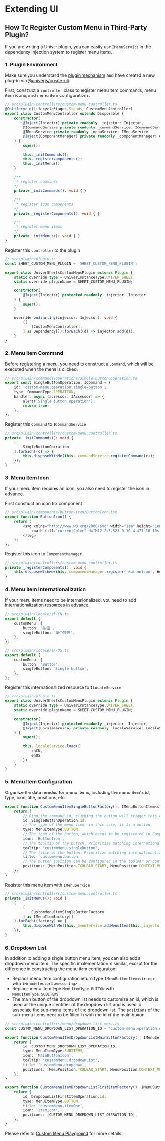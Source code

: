
# Extending UI

## How To Register Custom Menu in Third-Party Plugin?

If you are writing a Univer plugin, you can easily use `IMenuService` in the dependency injection system to register menu items.

### 1. Plugin Environment

Make sure you understand the [plugin mechanism](/guides/sheet/architecture/univer) and have created a new plug-in via [@univerjs/create-cli](https://www.npmjs.com/package/@univerjs/create-cli).

First, construct a `controller` class to register menu item commands, menu item icons, and menu item configurations.
```ts
// src/plugin/controllers/custom-menu.controller.ts
@OnLifecycle(LifecycleStages.Steady, CustomMenuController)
export class CustomMenuController extends Disposable {
    constructor(
        @Inject(Injector) private readonly _injector: Injector,
        @ICommandService private readonly _commandService: ICommandService,
        @IMenuService private readonly _menuService: IMenuService,
        @Inject(ComponentManager) private readonly _componentManager: ComponentManager,
    ) {
        super();

        this._initCommands();
        this._registerComponents();
        this._initMenus();
    }

    /**
     * register commands
    */
    private _initCommands(): void { }

    /**
     * register icon components
    */
    private _registerComponents(): void { }

    /**
     * register menu items
    */
    private _initMenus(): void { }
}
```

Register this `controller` to the plugin
```ts
// src/plugin/plugin.ts
const SHEET_CUSTOM_MENU_PLUGIN = 'SHEET_CUSTOM_MENU_PLUGIN';

export class UniverSheetsCustomMenuPlugin extends Plugin {
    static override type = UniverInstanceType.UNIVER_SHEET;
    static override pluginName = SHEET_CUSTOM_MENU_PLUGIN;

    constructor(
        @Inject(Injector) protected readonly _injector: Injector
    ) {
        super();
    }

    override onStarting(injector: Injector): void {
        ([
            [CustomMenuController],
        ] as Dependency[]).forEach((d) => injector.add(d));
    }
}
```

### 2. Menu Item Command

Before registering a menu, you need to construct a `Command`, which will be executed when the menu is clicked.
```ts
// src/plugin/commands/operations/single-button.operation.ts
export const SingleButtonOperation: ICommand = {
    id: 'custom-menu.operation.single-button',
    type: CommandType.OPERATION,
    handler: async (accessor: IAccessor) => {
        alert('Single button operation');
        return true;
    },
};
```

Register this `Command` to `ICommandService`
```ts
// src/plugin/controllers/custom-menu.controller.ts
private _initCommands(): void {
    [
        SingleButtonOperation
    ].forEach((c) => {
        this.disposeWithMe(this._commandService.registerCommand(c));
    });
}
```

### 3. Menu Item Icon

If your menu item requires an icon, you also need to register the icon in advance.

First construct an icon tsx component
```ts
// src/plugin/components/button-icon/ButtonIcon.tsx
export function ButtonIcon() {
    return (
        <svg xmlns="http://www.w3.org/2000/svg" width="1em" height="1em" viewBox="0 0 24 24">
            <path fill="currentColor" d="M12 2c5.523 0 10 4.477 10 10s-4.477 10-10 10S2 17.523 2 12S6.477 2 12 2m.16 14a6.981 6.981 0 0 0-5.147 2.256A7.966 7.966 0 0 0 12 20a7.97 7.97 0 0 0 5.167-1.892A6.979 6.979 0 0 0 12.16 16M12 4a8 8 0 0 0-6.384 12.821A8.975 8.975 0 0 1 12.16 14a8.972 8.972 0 0 1 6.362 2.634A8 8 0 0 0 12 4m0 1a4 4 0 1 1 0 8a4 4 0 0 1 0-8m0 2a2 2 0 1 0 0 4a2 2 0 0 0 0-4" />
        </svg>
    );
};
```

Register this icon to `ComponentManager`
```ts
// src/plugin/controllers/custom-menu.controller.ts
private _registerComponents(): void {
    this.disposeWithMe(this._componentManager.register("ButtonIcon", ButtonIcon));
}
```

### 4. Menu Item Internationalization

If your menu items need to be internationalized, you need to add internationalization resources in advance.
```ts
// src/plugin/locale/zh-CN.ts
export default {
    customMenu: {
        button: '按钮',
        singleButton: '单个按钮',
    },
};
```
```ts
// src/plugin/locale/en-US.ts
export default {
    customMenu: {
        button: 'Button',
        singleButton: 'Single button',
    },
};
```

Register this internationalized resource to `ILocaleService`
```ts
// src/plugin/plugin.ts
export class UniverSheetsCustomMenuPlugin extends Plugin {
    static override type = UniverInstanceType.UNIVER_SHEET;
    static override pluginName = SHEET_CUSTOM_MENU_PLUGIN;

    constructor(
        @Inject(Injector) protected readonly _injector: Injector,
        @Inject(LocaleService) private readonly _localeService: LocaleService
    ) {
        super();

        this._localeService.load({
            zhCN,
            enUS
        });
    }
}
```

### 5. Menu Item Configuration

Organize the data needed for menu items, including the menu item's id, type, icon, title, positions, etc.
```ts
export function CustomMenuItemSingleButtonFactory(): IMenuButtonItem<string> {
    return {
        // Bind the command id, clicking the button will trigger this command
        id: SingleButtonOperation.id,
        // The type of the menu item, in this case, it is a button
        type: MenuItemType.BUTTON,
        // The icon of the button, which needs to be registered in ComponentManager
        icon: 'ButtonIcon',
        // The tooltip of the button. Prioritize matching internationalization. If no match is found, the original string will be displayed
        tooltip: 'customMenu.singleButton',
        // The title of the button. Prioritize matching internationalization. If no match is found, the original string will be displayed
        title: 'customMenu.button',
        // The button position can be configured in the toolbar or context menu using MenuPosition. If it is a sheet, you can also use SheetMenuPosition to configure the row header, column header, or sheet bar context menu
        positions: [MenuPosition.TOOLBAR_START, MenuPosition.CONTEXT_MENU],
    };
}
```

Register this menu item with `IMenuService`
```ts
// src/plugin/controllers/custom-menu.controller.ts
private _initMenus(): void {
    (
        [
            CustomMenuItemSingleButtonFactory
        ] as IMenuItemFactory[]
    ).forEach((factory) => {
        this.disposeWithMe(this._menuService.addMenuItem(this._injector.invoke(factory)));
    });
}
```

### 6. Dropdown List

In addition to adding a single button menu item, you can also add a dropdown menu item. The specific implementation is similar, except for the difference in constructing the menu item configuration:
- Replace menu item configuration return type `IMenuButtonItem<string>` with `IMenuSelectorItem<string>`
- Replace menu item type `MenuItemType.BUTTON` with `MenuItemType.SUBITEMS`
- The main button of the dropdown list needs to customize an id, which is used as the unique identifier of the dropdown list and is used to associate the sub-menu items of the dropdown list. The `positions` of the sub-menu items need to be filled in with the id of the main button.

```ts
// src/plugin/controllers/menu/dropdown-list.menu.ts
const CUSTOM_MENU_DROPDOWN_LIST_OPERATION_ID = 'custom-menu.operation.dropdown-list';

export function CustomMenuItemDropdownListMainButtonFactory(): IMenuSelectorItem<string> {
    return {
        id: CUSTOM_MENU_DROPDOWN_LIST_OPERATION_ID,
        type: MenuItemType.SUBITEMS,
        icon: 'MainButtonIcon',
        tooltip: 'customMenu.dropdownList',
        title: 'customMenu.dropdown',
        positions: [MenuPosition.TOOLBAR_START, MenuPosition.CONTEXT_MENU],
    };
}

export function CustomMenuItemDropdownListFirstItemFactory(): IMenuButtonItem<string> {
    return {
        id: DropdownListFirstItemOperation.id,
        type: MenuItemType.BUTTON,
        title: 'customMenu.itemOne',
        icon: 'ItemIcon',
        positions: [CUSTOM_MENU_DROPDOWN_LIST_OPERATION_ID],
    };
}

```

Please refer to [Custom Menu Playground](/playground?title=Custom+Menu) for more details.